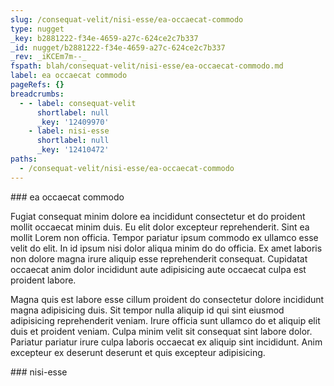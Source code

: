 ```yaml
---
slug: /consequat-velit/nisi-esse/ea-occaecat-commodo
type: nugget
_key: b2881222-f34e-4659-a27c-624ce2c7b337
_id: nugget/b2881222-f34e-4659-a27c-624ce2c7b337
_rev: _iKCEm7m--_
fspath: blah/consequat-velit/nisi-esse/ea-occaecat-commodo.md
label: ea occaecat commodo
pageRefs: {}
breadcrumbs:
  - - label: consequat-velit
      shortlabel: null
      _key: '12409970'
    - label: nisi-esse
      shortlabel: null
      _key: '12410472'
paths:
  - /consequat-velit/nisi-esse/ea-occaecat-commodo
---
```


<NuggetArea>
<Nugget slug="/consequat-velit/nisi-esse/ea-occaecat-commodo" type="nugget" _key="b2881222-f34e-4659-a27c-624ce2c7b337" _id="nugget/b2881222-f34e-4659-a27c-624ce2c7b337" _rev="_iKCEm7m--_" fspath="blah/consequat-velit/nisi-esse/ea-occaecat-commodo.md" label="ea occaecat commodo" paths="/consequat-velit/nisi-esse/ea-occaecat-commodo">
<NuggetBody>
### ea occaecat commodo

Fugiat consequat minim dolore ea incididunt consectetur et do proident mollit occaecat minim duis. Eu elit dolor excepteur reprehenderit. Sint ea mollit Lorem non officia. Tempor pariatur ipsum commodo ex ullamco esse velit do elit. In id ipsum nisi dolor aliqua minim do do officia. Ex amet laboris non dolore magna irure aliquip esse reprehenderit consequat. Cupidatat occaecat anim dolor incididunt aute adipisicing aute occaecat culpa est proident labore.

Magna quis est labore esse cillum proident do consectetur dolore incididunt magna adipisicing duis. Sit tempor nulla aliquip id qui sint eiusmod adipisicing reprehenderit veniam. Irure officia sunt ullamco do et aliquip elit duis et proident veniam. Culpa minim velit sit consequat sint labore dolor. Pariatur pariatur irure culpa laboris occaecat ex aliquip sint incididunt. Anim excepteur ex deserunt deserunt et quis excepteur adipisicing.

</NuggetBody>
<Breadcrumbs>
<Crumbs>
<Crumb _key="12409970" label="consequat-velit" /><Crumb _key="12410472" label="nisi-esse" />
</Crumbs>
</Breadcrumbs>
</Nugget>

<NuggetsInbound>
</NuggetsInbound>
<NuggetsOutbound>
</NuggetsOutbound>
</NuggetArea>
<PassagesInbound>
<Passage direction="inbound" type="passage" _key="12410472" _id="passage/12410472" _rev="_iKCEm7O--A" label="nisi-esse" passage="nisi-esse" fspath="blah/consequat-velit/nisi-esse" paths="/consequat-velit/nisi-esse" slug="/consequat-velit/nisi-esse">
<NuggetBody>
### nisi-esse

</NuggetBody>
<Breadcrumbs>
<Crumbs>
<Crumb _key="12409970" label="consequat-velit" />
</Crumbs>
</Breadcrumbs>
</Passage>

</PassagesInbound>
<PassagesOutbound>
</PassagesOutbound>